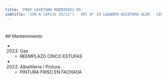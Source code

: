 ```yaml
---
title: 'FRAY CAYETANO RODRIGUEZ 95'
subtitle: 'JIN A (EPCJC 19/12°) - EPC N° 19 LEANDRO NICEFORO ALEM - CENS N° 76'
---
```


#


 ## Mantenimiento

*  (2023) Gas 
    + REEMPLAZO CINCO ESTUFAS

*  (2022) Albañileria / Pintura 
    + PINTURA FRISO EN FACHADA



